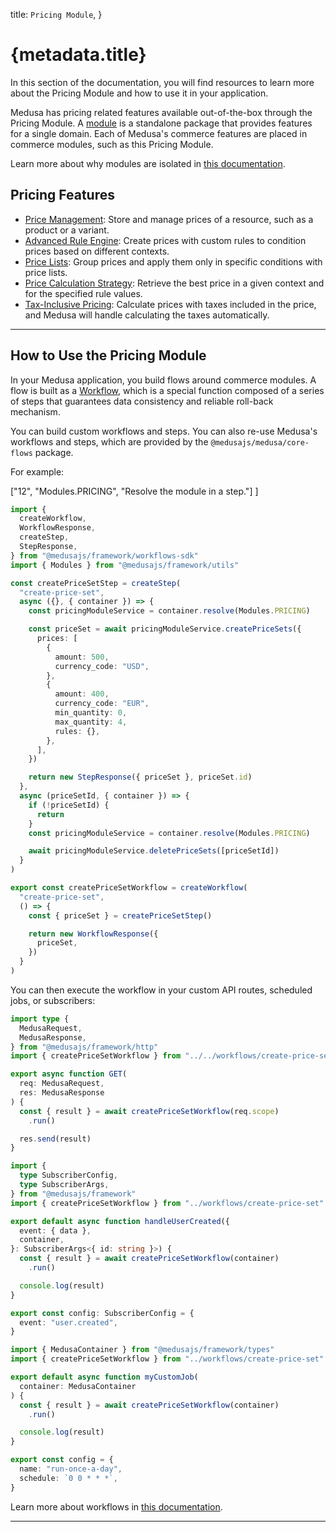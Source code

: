 
  title: `Pricing Module`,
}

# {metadata.title}

In this section of the documentation, you will find resources to learn more about the Pricing Module and how to use it in your application.

Medusa has pricing related features available out-of-the-box through the Pricing Module. A [module](!docs!/learn/fundamentals/modules) is a standalone package that provides features for a single domain. Each of Medusa's commerce features are placed in commerce modules, such as this Pricing Module.

<Note>

Learn more about why modules are isolated in [this documentation](!docs!/learn/fundamentals/modules/isolation).

</Note>

## Pricing Features

- [Price Management](./concepts/page.mdx): Store and manage prices of a resource, such as a product or a variant.
- [Advanced Rule Engine](./price-rules/page.mdx): Create prices with custom rules to condition prices based on different contexts.
- [Price Lists](./concepts/page.mdx#price-list): Group prices and apply them only in specific conditions with price lists.
- [Price Calculation Strategy](./price-calculation/page.mdx): Retrieve the best price in a given context and for the specified rule values.
- [Tax-Inclusive Pricing](./tax-inclusive-pricing/page.mdx): Calculate prices with taxes included in the price, and Medusa will handle calculating the taxes automatically.

---

## How to Use the Pricing Module

In your Medusa application, you build flows around commerce modules. A flow is built as a [Workflow](!docs!/learn/fundamentals/workflows), which is a special function composed of a series of steps that guarantees data consistency and reliable roll-back mechanism. 

You can build custom workflows and steps. You can also re-use Medusa's workflows and steps, which are provided by the `@medusajs/medusa/core-flows` package.

For example:

  ["12", "Modules.PRICING", "Resolve the module in a step."]
]

```ts title="src/workflows/create-price-set.ts" highlights={highlights}
import { 
  createWorkflow, 
  WorkflowResponse,
  createStep,
  StepResponse,
} from "@medusajs/framework/workflows-sdk"
import { Modules } from "@medusajs/framework/utils"

const createPriceSetStep = createStep(
  "create-price-set",
  async ({}, { container }) => {
    const pricingModuleService = container.resolve(Modules.PRICING)

    const priceSet = await pricingModuleService.createPriceSets({
      prices: [
        {
          amount: 500,
          currency_code: "USD",
        },
        {
          amount: 400,
          currency_code: "EUR",
          min_quantity: 0,
          max_quantity: 4,
          rules: {},
        },
      ],
    })

    return new StepResponse({ priceSet }, priceSet.id)
  },
  async (priceSetId, { container }) => {
    if (!priceSetId) {
      return
    }
    const pricingModuleService = container.resolve(Modules.PRICING)

    await pricingModuleService.deletePriceSets([priceSetId])
  }
)

export const createPriceSetWorkflow = createWorkflow(
  "create-price-set",
  () => {
    const { priceSet } = createPriceSetStep()

    return new WorkflowResponse({
      priceSet,
    })
  }
)
```

You can then execute the workflow in your custom API routes, scheduled jobs, or subscribers:

<CodeTabs group="resource-types">
  <CodeTab label="API Route" value="api-route">
    
```ts title="src/api/workflow/route.ts" highlights={[["11"], ["12"]]} collapsibleLines="1-6" expandButtonLabel="Show Imports"
import type {
  MedusaRequest,
  MedusaResponse,
} from "@medusajs/framework/http"
import { createPriceSetWorkflow } from "../../workflows/create-price-set"

export async function GET(
  req: MedusaRequest,
  res: MedusaResponse
) {
  const { result } = await createPriceSetWorkflow(req.scope)
    .run()

  res.send(result)
}
```

  </CodeTab>
  <CodeTab label="Subscriber" value="subscriber">
    
```ts title="src/subscribers/user-created.ts" highlights={[["11"], ["12"]]} collapsibleLines="1-6" expandButtonLabel="Show Imports"
import {
  type SubscriberConfig,
  type SubscriberArgs,
} from "@medusajs/framework"
import { createPriceSetWorkflow } from "../workflows/create-price-set"

export default async function handleUserCreated({
  event: { data },
  container,
}: SubscriberArgs<{ id: string }>) {
  const { result } = await createPriceSetWorkflow(container)
    .run()

  console.log(result)
}

export const config: SubscriberConfig = {
  event: "user.created",
}
```

  </CodeTab>
  <CodeTab label="Scheduled Job" value="scheduled-job">
    
```ts title="src/jobs/run-daily.ts" highlights={[["7"], ["8"]]}
import { MedusaContainer } from "@medusajs/framework/types"
import { createPriceSetWorkflow } from "../workflows/create-price-set"

export default async function myCustomJob(
  container: MedusaContainer
) {
  const { result } = await createPriceSetWorkflow(container)
    .run()

  console.log(result)
}

export const config = {
  name: "run-once-a-day",
  schedule: `0 0 * * *`,
}
```

  </CodeTab>
</CodeTabs>

Learn more about workflows in [this documentation](!docs!/learn/fundamentals/workflows).

---

<CommerceModuleSections />